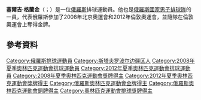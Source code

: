 {{blpunsourced|time=2015-06-14T15:34:41+00:00}}
{{expand|time=2015-06-14T15:34:41+00:00}}
'''塞爾吉·格蘭金'''（{{lang-ru|Гранкин, Сергей Юрьевич}}；{{bd|1985年|1月21日}}）是一位[[俄羅斯|俄羅斯]]排球運動員。他也是[[俄羅斯國家男子排球隊|俄羅斯國家男子排球隊]]的一員，代表俄羅斯參加了2008年北京奧運會和2012年倫敦奧運會，並隨隊在倫敦奧運會上奪得金牌。

==參考資料==
{{Reflist}}
{{DEFAULTSORT:Grankin, Sergey}}
[[Category:俄羅斯排球運動員|Category:俄羅斯排球運動員]]
[[Category:斯塔夫罗波尔边疆区人|Category:斯塔夫罗波尔边疆区人]]
[[Category:2008年夏季奧林匹克運動會排球運動員|Category:2008年夏季奧林匹克運動會排球運動員]]
[[Category:2012年夏季奧林匹克運動會排球運動員|Category:2012年夏季奧林匹克運動會排球運動員]]
[[Category:2008年夏季奧林匹克運動會獎牌得主|Category:2008年夏季奧林匹克運動會獎牌得主]]
[[Category:2012年夏季奧林匹克運動會獎牌得主|Category:2012年夏季奧林匹克運動會獎牌得主]]
[[Category:俄羅斯奧林匹克運動會金牌得主|Category:俄羅斯奧林匹克運動會金牌得主]]
[[Category:俄羅斯奧林匹克運動會銅牌得主|Category:俄羅斯奧林匹克運動會銅牌得主]]
[[Category:奧林匹克運動會排球獎牌得主|Category:奧林匹克運動會排球獎牌得主]]